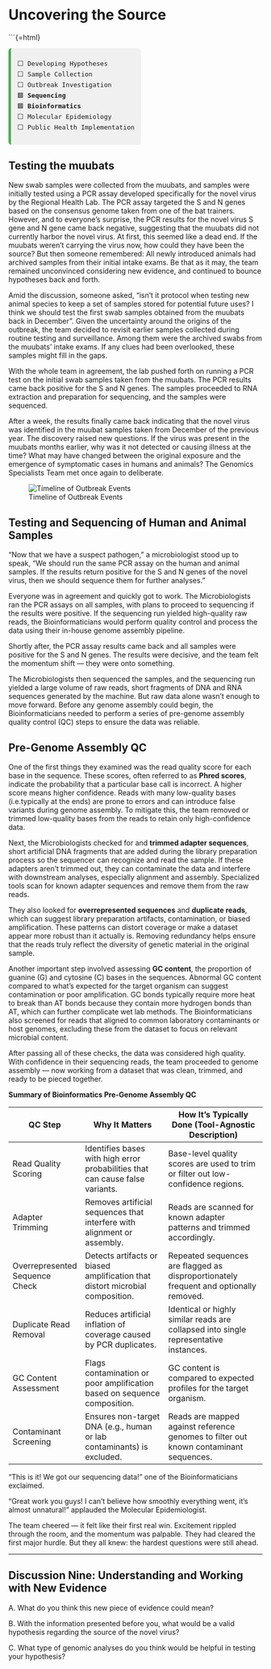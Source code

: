 # Uncovering the Source

```{=html}
<div style="font-family:monospace; font-size: 0.9em; background:#f0f0f0; border-left: 5px solid #4CAF50; padding: 0.75em 1em; margin-top: 1em; border-radius: 6px; width: fit-content;">
⬜ Developing Hypotheses<br>
⬜ Sample Collection<br>
⬜ Outbreak Investigation<br>
🟩 <strong>Sequencing</strong><br>
🟩 <Strong> Bioinformatics</strong><br>
⬜ Molecular Epidemiology <br>
⬜ Public Health Implementation
</div>


## Testing the muubats

New swab samples were collected from the muubats, and samples were initially tested using a PCR assay developed specifically for the novel virus by the Regional Health Lab. The PCR assay targeted the S and N genes based on the consensus genome taken from one of the bat trainers. However, and to everyone’s surprise, the PCR results for the novel virus S gene and N gene came back negative, suggesting that the muubats did not currently harbor the novel virus. At first, this seemed like a dead end. If the muubats weren't carrying the virus now, how could they have been the source? But then someone remembered: All newly introduced animals had archived samples from their initial intake exams. Be that as it may, the team remained unconvinced considering new evidence, and continued to bounce hypotheses back and forth. 

Amid the discussion, someone asked, “isn’t it protocol when testing new animal species to keep a set of samples stored for potential future uses? I think we should test the first swab samples obtained from the muubats back in December”. Given the uncertainty around the origins of the outbreak, the team decided to revisit earlier samples collected during routine testing and surveillance. Among them were the archived swabs from the muubats' intake exams. If any clues had been overlooked, these samples might fill in the gaps.

With the whole team in agreement, the lab pushed forth on running a PCR test on the initial swab samples taken from the muubats. The PCR results came back positive for the S and N genes. The samples proceeded to RNA extraction and preparation for sequencing, and the samples were sequenced.

After a week, the results finally came back indicating that the novel virus was identified in the muubat samples taken from December of the previous year. The discovery raised new questions. If the virus was present in the muubats months earlier, why was it not detected or causing illness at the time? What may have changed between the original exposure and the emergence of symptomatic cases in humans and animals? The Genomics Specialists Team met once again to deliberate. 


![Timeline of Outbreak Events](../images/IMG_0294.JPEG)



## Testing and Sequencing of Human and Animal Samples
"Now that we have a suspect pathogen," a microbiologist stood up to speak, "We should run the same PCR assay on the human and animal samples. If the results return positive for the S and N genes of the novel virus, then we should sequence them for further analyses."

Everyone was in agreement and quickly got to work. The Microbiologists ran the PCR assays on all samples, with plans to proceed to sequencing if the results were positive. If the sequencing run yielded high-quality raw reads, the Bioinformaticians would perform quality control and process the data using their in-house genome assembly pipeline.

Shortly after, the PCR assay results came back and all samples were positive for the S and N genes. The results were decisive, and the team felt the momentum shift — they were onto something.

The Microbiologists then sequenced the samples, and the sequencing run yielded a large volume of raw reads, short fragments of DNA and RNA sequences generated by the machine. But raw data alone wasn’t enough to move forward. Before any genome assembly could begin, the Bioinformaticians needed to perform a series of pre-genome assembly quality control (QC) steps to ensure the data was reliable.

## Pre-Genome Assembly QC

One of the first things they examined was the read quality score for each base in the sequence. These scores, often referred to as **Phred scores**, indicate the probability that a particular base call is incorrect. A higher score means higher confidence. Reads with many low-quality bases (i.e.typically at the ends) are prone to errors and can introduce false variants during genome assembly. To mitigate this, the team removed or trimmed low-quality bases from the reads to retain only high-confidence data.

Next, the Microbiologists checked for and **trimmed adapter sequences**, short artificial DNA fragments that are added during the library preparation process so the sequencer can recognize and read the sample. If these adapters aren't trimmed out, they can contaminate the data and interfere with downstream analyses, especially alignment and assembly. Specialized tools scan for known adapter sequences and remove them from the raw reads.

They also looked for **overrepresented sequences** and **duplicate reads**, which can suggest library preparation artifacts, contamination, or biased amplification. These patterns can distort coverage or make a dataset appear more robust than it actually is. Removing redundancy helps ensure that the reads truly reflect the diversity of genetic material in the original sample.

Another important step involved assessing **GC content**, the proportion of guanine (G) and cytosine (C) bases in the sequences. Abnormal GC content compared to what’s expected for the target organism can suggest contamination or poor amplification. GC bonds typically require more heat to break than AT bonds because they contain more hydrogen bonds than AT, which can further complicate wet lab methods. The Bioinformaticians also screened for reads that aligned to common laboratory contaminants or host genomes, excluding these from the dataset to focus on relevant microbial content.

After passing all of these checks, the data was considered high quality. With confidence in their sequencing reads, the team proceeded to genome assembly — now working from a dataset that was clean, trimmed, and ready to be pieced together.

**Summary of Bioinformatics Pre-Genome Assembly QC**

| QC Step                        | Why It Matters                                                                 | How It's Typically Done (Tool-Agnostic Description)                                        |
|-------------------------------|--------------------------------------------------------------------------------|---------------------------------------------------------------------------------------------|
| Read Quality Scoring          | Identifies bases with high error probabilities that can cause false variants.  | Base-level quality scores are used to trim or filter out low-confidence regions.           |
| Adapter Trimming              | Removes artificial sequences that interfere with alignment or assembly.        | Reads are scanned for known adapter patterns and trimmed accordingly.                      |
| Overrepresented Sequence Check| Detects artifacts or biased amplification that distort microbial composition.  | Repeated sequences are flagged as disproportionately frequent and optionally removed.       |
| Duplicate Read Removal        | Reduces artificial inflation of coverage caused by PCR duplicates.             | Identical or highly similar reads are collapsed into single representative instances.       |
| GC Content Assessment         | Flags contamination or poor amplification based on sequence composition.       | GC content is compared to expected profiles for the target organism.                       |
| Contaminant Screening         | Ensures non-target DNA (e.g., human or lab contaminants) is excluded.          | Reads are mapped against reference genomes to filter out known contaminant sequences.       |

“This is it! We got our sequencing data!” one of the Bioinformaticians exclaimed.

"Great work you guys! I can't believe how smoothly everything went, it's almost unnatural!" applauded the Molecular Epidemiologist.

The team cheered — it felt like their first real win. Excitement rippled through the room, and the momentum was palpable. They had cleared the first major hurdle. But they all knew: the hardest questions were still ahead.

---

## Discussion Nine: Understanding and Working with New Evidence

A. What do you think this new piece of evidence could mean? 



B. With the information presented before you, what would be a valid hypothesis regarding the source of the novel virus?



C. What type of genomic analyses do you think would be helpful in testing your hypothesis?
